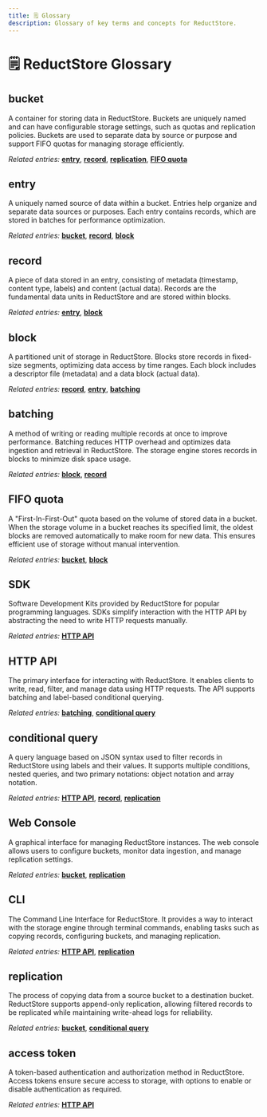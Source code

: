 ```yaml
---
title: 🗒️ Glossary
description: Glossary of key terms and concepts for ReductStore.
---
```


# 🗒️ ReductStore Glossary

## bucket
A container for storing data in ReductStore. Buckets are uniquely named and can have configurable storage settings, such as quotas and replication policies. Buckets are used to separate data by source or purpose and support FIFO quotas for managing storage efficiently.

*Related entries:* [**entry**](#entry), [**record**](#record), [**replication**](#replication), [**FIFO quota**](#fifo-quota)

## entry
A uniquely named source of data within a bucket. Entries help organize and separate data sources or purposes. Each entry contains records, which are stored in batches for performance optimization.

*Related entries:* [**bucket**](#bucket), [**record**](#record), [**block**](#block)

## record
A piece of data stored in an entry, consisting of metadata (timestamp, content type, labels) and content (actual data). Records are the fundamental data units in ReductStore and are stored within blocks.

*Related entries:* [**entry**](#entry), [**block**](#block)

## block
A partitioned unit of storage in ReductStore. Blocks store records in fixed-size segments, optimizing data access by time ranges. Each block includes a descriptor file (metadata) and a data block (actual data).

*Related entries:* [**record**](#record), [**entry**](#entry), [**batching**](#batching)

## batching
A method of writing or reading multiple records at once to improve performance. Batching reduces HTTP overhead and optimizes data ingestion and retrieval in ReductStore. The storage engine stores records in blocks to minimize disk space usage.

*Related entries:* [**block**](#block), [**record**](#record)

## FIFO quota
A "First-In-First-Out" quota based on the volume of stored data in a bucket. When the storage volume in a bucket reaches its specified limit, the oldest blocks are removed automatically to make room for new data. This ensures efficient use of storage without manual intervention.

*Related entries:* [**bucket**](#bucket), [**block**](#block)

## SDK
Software Development Kits provided by ReductStore for popular programming languages. SDKs simplify interaction with the HTTP API by abstracting the need to write HTTP requests manually.

*Related entries:* [**HTTP API**](#http-api)

## HTTP API
The primary interface for interacting with ReductStore. It enables clients to write, read, filter, and manage data using HTTP requests. The API supports batching and label-based conditional querying.

*Related entries:* [**batching**](#batching), [**conditional query**](#conditional-query)

## conditional query
A query language based on JSON syntax used to filter records in ReductStore using labels and their values. It supports multiple conditions, nested queries, and two primary notations: object notation and array notation.

*Related entries:* [**HTTP API**](#http-api), [**record**](#record), [**replication**](#replication)

## Web Console
A graphical interface for managing ReductStore instances. The web console allows users to configure buckets, monitor data ingestion, and manage replication settings.

*Related entries:* [**bucket**](#bucket), [**replication**](#replication)

## CLI
The Command Line Interface for ReductStore. It provides a way to interact with the storage engine through terminal commands, enabling tasks such as copying records, configuring buckets, and managing replication.

*Related entries:* [**HTTP API**](#http-api), [**replication**](#replication)

## replication
The process of copying data from a source bucket to a destination bucket. ReductStore supports append-only replication, allowing filtered records to be replicated while maintaining write-ahead logs for reliability.

*Related entries:* [**bucket**](#bucket), [**conditional query**](#conditional-query)

## access token
A token-based authentication and authorization method in ReductStore. Access tokens ensure secure access to storage, with options to enable or disable authentication as required.

*Related entries:* [**HTTP API**](#http-api)

